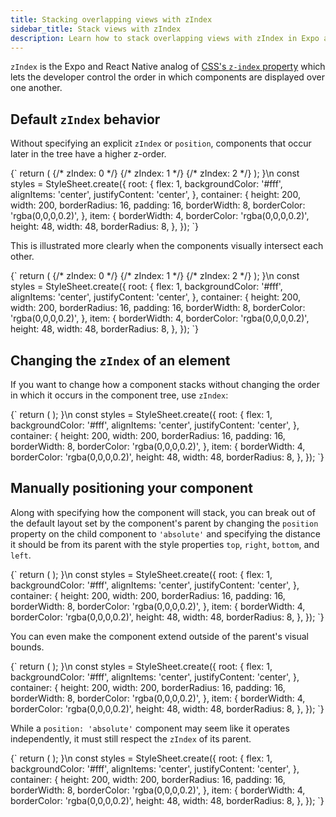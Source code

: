```yaml
---
title: Stacking overlapping views with zIndex
sidebar_title: Stack views with zIndex
description: Learn how to stack overlapping views with zIndex in Expo and React Native apps.
---
```



`zIndex` is the Expo and React Native analog of [CSS's `z-index` property](https://developer.mozilla.org/en-US/docs/Web/CSS/z-index) which lets the developer control the order in which components are displayed over one another.

## Default `zIndex` behavior

Without specifying an explicit `zIndex` or `position`, components that occur later in the tree have a higher z-order.

<SnackEmbed platform="web" preview name="Default layout">
  {`
  return (
    <View style={styles.root}>
      <View
        style={[
          styles.container,
          {
            backgroundColor: '#e1e4e8',
          },
        ]}>
        {/* zIndex: 0 */}
        <View style={[styles.item, { backgroundColor: '#6638f0' }]} />
        {/* zIndex: 1 */}
        <View style={[styles.item, { backgroundColor: '#5cc9f5' }]} />
        {/* zIndex: 2 */}
        <View style={[styles.item, { backgroundColor: '#4af2a1' }]} />
      </View>
    </View>
  );
}\n
const styles = StyleSheet.create({
  root: {
    flex: 1,
    backgroundColor: '#fff',
    alignItems: 'center',
    justifyContent: 'center',
  },
  container: {
    height: 200,
    width: 200,
    borderRadius: 16,
    padding: 16,
    borderWidth: 8,
    borderColor: 'rgba(0,0,0,0.2)',
  },
  item: {
    borderWidth: 4,
    borderColor: 'rgba(0,0,0,0.2)',
    height: 48,
    width: 48,
    borderRadius: 8,
  },
});
`}
</SnackEmbed>

<Collapsible summary="Result">

<ContentSpotlight
  className="max-w-[360px]"
  alt="Three square components in a square parent container"
  src="/static/images/z-index/default-layout.png"
/>

</Collapsible>

This is illustrated more clearly when the components visually intersect each other.

<SnackEmbed platform="web" preview name="Intersecting views">
  {`
  return (
    <View style={styles.root}>
    <View
      style={[
        styles.container,
        {
          backgroundColor: '#e1e4e8',
        },
      ]}>
      {/* zIndex: 0 */}
      <View style={[styles.item, { backgroundColor: '#6638f0' }]} />
      {/* zIndex: 1 */}
      <View style={[styles.item, { backgroundColor: '#5cc9f5', marginTop: -16 }]} />
      {/* zIndex: 2 */}
      <View style={[styles.item, { backgroundColor: '#4af2a1', marginTop: -16 }]} />
    </View>
  </View>
  );
}\n
const styles = StyleSheet.create({
  root: {
    flex: 1,
    backgroundColor: '#fff',
    alignItems: 'center',
    justifyContent: 'center',
  },
  container: {
    height: 200,
    width: 200,
    borderRadius: 16,
    padding: 16,
    borderWidth: 8,
    borderColor: 'rgba(0,0,0,0.2)',
  },
  item: {
    borderWidth: 4,
    borderColor: 'rgba(0,0,0,0.2)',
    height: 48,
    width: 48,
    borderRadius: 8,
  },
});
`}
</SnackEmbed>

<Collapsible summary="Result">

<ContentSpotlight
  className="max-w-[360px]"
  alt="Three square components intersecting each other"
  src="/static/images/z-index/default-visually-stacked.png"
/>

</Collapsible>

## Changing the `zIndex` of an element

If you want to change how a component stacks without changing the order in which it occurs in the component tree, use `zIndex`:

<SnackEmbed platform="web" preview name="zIndex override">
  {`
  return (
    <View style={styles.root}>
    <View
      style={[
        styles.container,
        {
          backgroundColor: '#e1e4e8',
        },
      ]}>
      <View style={[styles.item, { backgroundColor: '#6638f0' }]} />
      <View style={[styles.item, { backgroundColor: '#5cc9f5', marginTop: -16, zIndex: 1 }]} />
      <View style={[styles.item, { backgroundColor: '#4af2a1', marginTop: -16 }]} />
    </View>
  </View>
  );
}\n
const styles = StyleSheet.create({
  root: {
    flex: 1,
    backgroundColor: '#fff',
    alignItems: 'center',
    justifyContent: 'center',
  },
  container: {
    height: 200,
    width: 200,
    borderRadius: 16,
    padding: 16,
    borderWidth: 8,
    borderColor: 'rgba(0,0,0,0.2)',
  },
  item: {
    borderWidth: 4,
    borderColor: 'rgba(0,0,0,0.2)',
    height: 48,
    width: 48,
    borderRadius: 8,
  },
});
`}
</SnackEmbed>

<Collapsible summary="Result">

<ContentSpotlight
  className="max-w-[360px]"
  alt="Three components where the second is stacked above the first and third"
  src="/static/images/z-index/relative-z-index.png"
/>

</Collapsible>

## Manually positioning your component

Along with specifying how the component will stack, you can break out of the default layout set by the component's parent by changing the `position` property on the child component to `'absolute'` and specifying the distance it should be from its parent with the style properties `top`, `right`, `bottom`, and `left`.

<SnackEmbed platform="web" preview name="Position absolute">
  {`
  return (
  <View style={styles.root}>
    <View style={[styles.container, { backgroundColor: '#e1e4e8' }]}>
      <View
        style={[
          styles.item,
          { backgroundColor: '#6638f0', position: 'absolute', top: 32, left: 32, zIndex: 1 },
        ]}
      />
      <View style={[styles.item, { backgroundColor: '#5cc9f5' }]} />
      <View style={[styles.item, { backgroundColor: '#4af2a1', marginTop: -16 }]} />
    </View>
  </View>
  );
}\n
const styles = StyleSheet.create({
  root: {
    flex: 1,
    backgroundColor: '#fff',
    alignItems: 'center',
    justifyContent: 'center',
  },
  container: {
    height: 200,
    width: 200,
    borderRadius: 16,
    padding: 16,
    borderWidth: 8,
    borderColor: 'rgba(0,0,0,0.2)',
  },
  item: {
    borderWidth: 4,
    borderColor: 'rgba(0,0,0,0.2)',
    height: 48,
    width: 48,
    borderRadius: 8,
  },
});
`}
</SnackEmbed>

<Collapsible summary="Result">

<ContentSpotlight
  className="max-w-[360px]"
  alt="Position absolute example"
  src="/static/images/z-index/absolute-position.png"
/>

</Collapsible>

You can even make the component extend outside of the parent's visual bounds.

<SnackEmbed platform="web" preview name="Position absolute bounds">
  {`
  return (
<View style={styles.root}>
    <View style={[styles.container, { backgroundColor: '#e1e4e8' }]}>
      <View
        style={[
          styles.item,
          { backgroundColor: '#6638f0', position: 'absolute', top: -32, left: -32, zIndex: 1 },
        ]}
      />
      <View style={[styles.item, { backgroundColor: '#5cc9f5' }]} />
      <View style={[styles.item, { backgroundColor: '#4af2a1', marginTop: -16 }]} />
    </View>
  </View>
  );
}\n
const styles = StyleSheet.create({
  root: {
    flex: 1,
    backgroundColor: '#fff',
    alignItems: 'center',
    justifyContent: 'center',
  },
  container: {
    height: 200,
    width: 200,
    borderRadius: 16,
    padding: 16,
    borderWidth: 8,
    borderColor: 'rgba(0,0,0,0.2)',
  },
  item: {
    borderWidth: 4,
    borderColor: 'rgba(0,0,0,0.2)',
    height: 48,
    width: 48,
    borderRadius: 8,
  },
});
`}
</SnackEmbed>

<Collapsible summary="Result">

<ContentSpotlight
  className="max-w-[360px]"
  alt="Position absolute component out of visual bounds of parent"
  src="/static/images/z-index/absolute-z-index-bounds.png"
/>

</Collapsible>

While a `position: 'absolute'` component may seem like it operates independently, it must still respect the `zIndex` of its parent.

<SnackEmbed platform="web" preview name="Parent-child zIndex relationship">
  {`
  return (
<View style={styles.root}>
    <View style={[styles.container, { backgroundColor: '#e1e4e8' }]}>
      <View
        style={[
          styles.item,
          { backgroundColor: '#6638f0', position: 'absolute', top: -32, left: -32, zIndex: 100 },
        ]}
      />
      <View style={[styles.item, { backgroundColor: '#5cc9f5' }]} />
      <View style={[styles.item, { backgroundColor: '#4af2a1', marginTop: -16 }]} />
    </View>
    <View style={[styles.container, { backgroundColor: '#dcffe4', marginTop: -188 }]} />
  </View>
  );
}\n
const styles = StyleSheet.create({
  root: {
    flex: 1,
    backgroundColor: '#fff',
    alignItems: 'center',
    justifyContent: 'center',
  },
  container: {
    height: 200,
    width: 200,
    borderRadius: 16,
    padding: 16,
    borderWidth: 8,
    borderColor: 'rgba(0,0,0,0.2)',
  },
  item: {
    borderWidth: 4,
    borderColor: 'rgba(0,0,0,0.2)',
    height: 48,
    width: 48,
    borderRadius: 8,
  },
});
`}
</SnackEmbed>

<Collapsible summary="Result">

<ContentSpotlight
  className="max-w-[360px]"
  alt="Position absolute child must respect parent's zIndex"
  src="/static/images/z-index/z-index-parent.png"
/>

</Collapsible>
